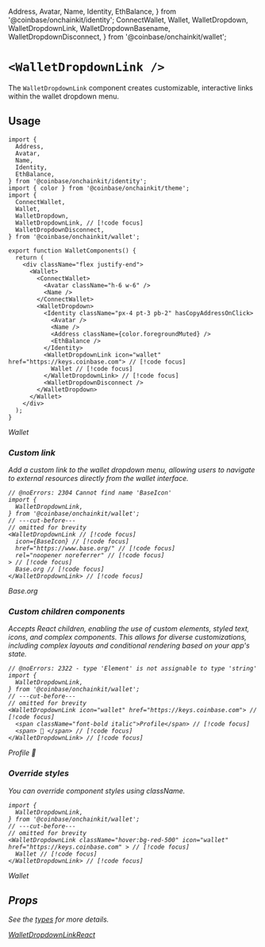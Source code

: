 
  Address,
  Avatar,
  Name,
  Identity,
  EthBalance,
} from '@coinbase/onchainkit/identity';
  ConnectWallet,
  Wallet,
  WalletDropdown,
  WalletDropdownLink,
  WalletDropdownBasename,
  WalletDropdownDisconnect,
} from '@coinbase/onchainkit/wallet';

# `<WalletDropdownLink />`

The `WalletDropdownLink` component creates customizable, interactive links within the wallet dropdown menu. 

## Usage 

```tsx twoslash
import {
  Address,
  Avatar,
  Name,
  Identity,
  EthBalance,
} from '@coinbase/onchainkit/identity';
import { color } from '@coinbase/onchainkit/theme';
import {
  ConnectWallet,
  Wallet,
  WalletDropdown, 
  WalletDropdownLink, // [!code focus]
  WalletDropdownDisconnect,
} from '@coinbase/onchainkit/wallet';

export function WalletComponents() {
  return (
    <div className="flex justify-end">
      <Wallet>
        <ConnectWallet>
          <Avatar className="h-6 w-6" />
          <Name />
        </ConnectWallet>
        <WalletDropdown>
          <Identity className="px-4 pt-3 pb-2" hasCopyAddressOnClick>
            <Avatar />
            <Name />
            <Address className={color.foregroundMuted} />
            <EthBalance />
          </Identity>
          <WalletDropdownLink icon="wallet" href="https://keys.coinbase.com"> // [!code focus]
            Wallet // [!code focus]
          </WalletDropdownLink> // [!code focus]
          <WalletDropdownDisconnect />
        </WalletDropdown>
      </Wallet>
    </div>
  );
}      
```

<WalletComponents>
  <Wallet>
    <ConnectWallet>
      <Avatar className="h-6 w-6" />
      <Name />
    </ConnectWallet>
    <WalletDropdown>
      <Identity className="px-4 pt-3 pb-2" hasCopyAddressOnClick>
        <Avatar />
        <Name />
        <Address className={color.foregroundMuted} />
        <EthBalance />
      </Identity>
      <WalletDropdownLink icon="wallet" href="https://keys.coinbase.com">
        Wallet
      </WalletDropdownLink>
      <WalletDropdownDisconnect />
    </WalletDropdown>
  </Wallet>
</WalletComponents>

### Custom link
Add a custom link to the wallet dropdown menu, allowing users to navigate to external resources directly from the wallet interface.

```tsx twoslash
// @noErrors: 2304 Cannot find name 'BaseIcon'
import {
  WalletDropdownLink,
} from '@coinbase/onchainkit/wallet';
// ---cut-before---
// omitted for brevity
<WalletDropdownLink // [!code focus] 
  icon={BaseIcon} // [!code focus] 
  href="https://www.base.org/" // [!code focus] 
  rel="noopener noreferrer" // [!code focus] 
> // [!code focus]
  Base.org // [!code focus]
</WalletDropdownLink> // [!code focus]
```

<WalletComponents>
  <Wallet>
    <ConnectWallet>
      <Avatar className="h-6 w-6" />
      <Name />
    </ConnectWallet>
    <WalletDropdown>
      <Identity className="px-4 pt-3 pb-2" hasCopyAddressOnClick>
        <Avatar />
        <Name />
        <Address className={color.foregroundMuted} />
        <EthBalance />
      </Identity>
      <WalletDropdownLink 
        icon={walletDropdownLinkCustomBaseIconSvg} 
        href="https://www.base.org/" 
        rel="noopener noreferrer" 
      >
        Base.org
      </WalletDropdownLink>
      <WalletDropdownDisconnect />
    </WalletDropdown>
  </Wallet>
</WalletComponents>

### Custom children components
Accepts React children, enabling the use of custom elements, styled text, icons, and complex components.
This allows for diverse customizations, including complex layouts and conditional rendering based on your app's state.

```tsx twoslash
// @noErrors: 2322 - type 'Element' is not assignable to type 'string'
import {
  WalletDropdownLink,
} from '@coinbase/onchainkit/wallet';
// ---cut-before---
// omitted for brevity
<WalletDropdownLink icon="wallet" href="https://keys.coinbase.com"> // [!code focus]
  <span className="font-bold italic">Profile</span> // [!code focus]
  <span> 🔵 </span> // [!code focus]
</WalletDropdownLink> // [!code focus]
```

<WalletComponents>
  <Wallet>
    <ConnectWallet>
      <Avatar className="h-6 w-6" />
      <Name />
    </ConnectWallet>
    <WalletDropdown>
      <Identity className="px-4 pt-3 pb-2" hasCopyAddressOnClick>
        <Avatar />
        <Name />
        <Address className={color.foregroundMuted} />
        <EthBalance />
      </Identity>
      <WalletDropdownLink icon="wallet" href="https://keys.coinbase.com">
        <span className="font-bold italic">Profile</span>
        <span> 🔵 </span>
      </WalletDropdownLink>
      <WalletDropdownDisconnect />
    </WalletDropdown>
  </Wallet>
</WalletComponents>

### Override styles
You can override component styles using className.

```tsx twoslash
import {
  WalletDropdownLink,
} from '@coinbase/onchainkit/wallet';
// ---cut-before---
// omitted for brevity
<WalletDropdownLink className="hover:bg-red-500" icon="wallet" href="https://keys.coinbase.com" > // [!code focus]
  Wallet // [!code focus]
</WalletDropdownLink> // [!code focus]
```

<WalletComponents>
  <Wallet>
    <ConnectWallet>
      <Avatar className="h-6 w-6" />
      <Name />
    </ConnectWallet>
    <WalletDropdown>
      <Identity className="px-4 pt-3 pb-2" hasCopyAddressOnClick>
        <Avatar />
        <Name />
        <Address className={color.foregroundMuted} />
        <EthBalance />
      </Identity>
      <WalletDropdownLink className="hover:bg-red-500" icon="wallet" href="https://keys.coinbase.com">
        Wallet
      </WalletDropdownLink>
      <WalletDropdownDisconnect />
    </WalletDropdown>
  </Wallet>
</WalletComponents>

## Props 
See the [types](/builderkits/onchainkit/wallet/types#walletdropdownlinkreact) for more details.

[WalletDropdownLinkReact](/builderkits/onchainkit/wallet/types#walletdropdownlinkreact)

<FeedbackWidget />
